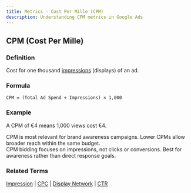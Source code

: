 ```yaml
---
title: Metrics - Cost Per Mille (CPM)
description: Understanding CPM metrics in Google Ads
---
```



## CPM (Cost Per Mille)

### Definition
Cost for one thousand [impressions](/metrics/impression) (displays) of an ad.

### Formula
```
CPM = (Total Ad Spend ÷ Impressions) × 1,000
```

### Example
A CPM of €4 means 1,000 views cost €4.

<Aside type="tip">
CPM is most relevant for brand awareness campaigns. Lower CPMs allow broader reach within the same budget.
</Aside>

<Aside type="note">
CPM bidding focuses on impressions, not clicks or conversions. Best for awareness rather than direct response goals.
</Aside>

### Related Terms
[Impression](/metrics/impression) | [CPC](/metrics/cpc) | [Display Network](/formats-networks/display-network) | [CTR](/metrics/ctr)